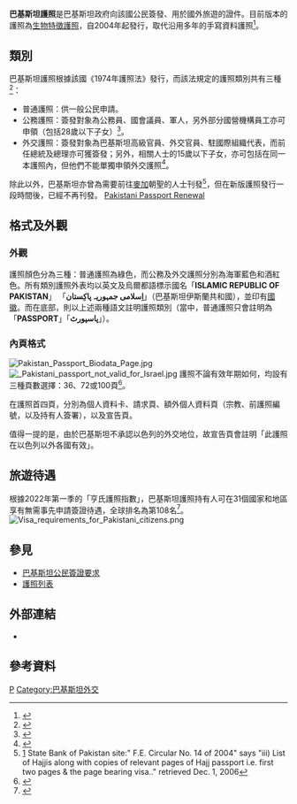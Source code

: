 {{NoteTA
|1=zh-cn:电子护照; zh-tw:晶片護照; zh-hk:生物特徵護照; zh-mo:電子護照; zh-sg:生物护照
|2=zh-cn:射频识别; zh-tw:無線射頻辨識; zh-hk:無線射頻辨識; zh-sg:射频识别
}}

{{Infobox Identity document
| document_name       = 巴基斯坦護照
| image               = File:Pakistan_Passport.jpg
| image_caption       = 現行巴基斯坦護照封面
| date_first_issued   = 1947年8月14日
| using_jurisdiction  = {{flagicon|PAK}} {{tsl|en|Ministry of Interior (Pakistan)|巴基斯坦內政部}}
| valid_jurisdictions = 
| document_type       = [[护照|护照]]
| purpose             = 出入境證件及身份證明
| eligibility         = 巴基斯坦公民
| expiration          = 5年（所有種類均可）<br>10年（僅限普通護照）
| cost                = [[巴基斯坦盧比|Rs]]3000（5年期，36頁）<br>[[巴基斯坦盧比|Rs]]5400（10年期，36頁）
}}

'''巴基斯坦護照'''是巴基斯坦政府向該國公民簽發、用於國外旅遊的證件。目前版本的護照為[[生物特徵護照|生物特徵護照]]，自2004年起發行，取代沿用多年的手寫資料護照<ref>{{Cite web |url=http://unpan1.un.org/intradoc/groups/public/documents/un-dpadm/unpan048580.pdf |title=存档副本 |access-date=2020-07-13 |archive-date=2016-03-03 |archive-url=https://web.archive.org/web/20160303230421/http://unpan1.un.org/intradoc/groups/public/documents/un-dpadm/unpan048580.pdf |dead-url=no }}</ref>。

==類別==
巴基斯坦護照根據該國《1974年護照法》發行，而該法規定的護照類別共有三種<ref>{{Cite web |url=http://www.dgip.gov.pk/Files/Passport.aspx |title=Directorate General of Immigration and Passports - Passports |access-date=2020-07-13 |archive-date=2017-07-28 |archive-url=https://web.archive.org/web/20170728063400/http://dgip.gov.pk/Files/Passport.aspx |dead-url=no }}</ref>：
*普通護照：供一般公民申請。
*公務護照：簽發對象為公務員、國會議員、軍人，另外部分國營機構員工亦可申領（包括28歲以下子女）<ref>{{Cite web |url=http://www.dgip.gov.pk/Files/Para%209.pdf |title=Official Passport Rules |access-date=2020-07-13 |archive-date=2020-03-27 |archive-url=https://web.archive.org/web/20200327135048/http://www.dgip.gov.pk/Files/Para%209.pdf |dead-url=no }}</ref>。
*外交護照：簽發對象為巴基斯坦高級官員、外交官員、駐國際組織代表，而前任總統及總理亦可獲簽發；另外，相關人士的15歲以下子女，亦可包括在同一本護照內，但他們不能單獨申領外交護照<ref>{{Cite web |url=http://www.dgip.gov.pk/Files/Para%2045.pdf |title=Diplomatic Passport Rules |access-date=2020-07-13 |archive-date=2020-03-27 |archive-url=https://web.archive.org/web/20200327134939/http://www.dgip.gov.pk/Files/Para%2045.pdf |dead-url=no }}</ref>。

除此以外，巴基斯坦亦曾為需要前往[[麥加|麥加]]朝聖的人士刊發{{tsl|en|Hajj passport|朝覲護照}}<ref>[http://www.sbp.org.pk/epd/2004/FE14.htm] {{Wayback|url=http://www.sbp.org.pk/epd/2004/FE14.htm |date=20200713210100 }} State Bank of Pakistan site:" F.E. Circular No. 14 of 2004" says "iii) List of Hajjis along with copies of relevant pages of Hajj passport i.e. first two pages & the page bearing visa.." retrieved Dec. 1, 2006</ref>，但在新版護照發行一段時間後，已經不再刊發。
[https://nadracardcentre.co.uk/pakistani-passport-renewal/ Pakistani Passport Renewal] {{Wayback|url=https://nadracardcentre.co.uk/pakistani-passport-renewal/ |date=20210203122946 }}

==格式及外觀==
===外觀===
護照顏色分為三種：普通護照為綠色，而公務及外交護照分別為海軍藍色和酒紅色。所有類別護照外表均以英文及烏爾都語標示國名「'''ISLAMIC REPUBLIC OF PAKISTAN'''」 「'''اِسلامی جمہوریہ پاكِستان'''」（巴基斯坦伊斯蘭共和國），並印有[[巴基斯坦國徽|國徽]]。而在底部，則以上述兩種語文註明護照類別（當中，普通護照只會註明為「'''PASSPORT'''」「'''پاسپورٹ'''」）。

===內頁格式===
[[File:Pakistan_Passport_Biodata_Page.jpg|thumb]]
[[File:_Pakistani_passport_not_valid_for_Israel.jpg|thumb]]
護照不論有效年期如何，均設有三種頁數選擇：36、72或100頁<ref>{{Cite web |url=http://www.dgip.gov.pk/Files/Ordinary%20Passport.aspx#LP |title=Ordinary Passport |access-date=2020-07-13 |archive-date=2020-11-11 |archive-url=https://web.archive.org/web/20201111174109/http://www.dgip.gov.pk/Files/Ordinary%20Passport.aspx#LP |dead-url=no }}</ref>。

在護照首四頁，分別為個人資料卡、請求頁、額外個人資料頁（宗教、前護照編號，以及持有人簽署），以及宣告頁。

值得一提的是，由於巴基斯坦不承認以色列的外交地位，故宣告頁會註明「此護照在以色列以外各國有效」。

==旅遊待遇==
{{main|巴基斯坦公民簽證要求}}
根據2022年第一季的「亨氏護照指數」，巴基斯坦護照持有人可在31個國家和地區享有無需事先申請簽證待遇，全球排名為第108名<ref>{{cite web|title=The Henley Passport Index: Q1 2022 Global Ranking|url=https://www.henleyglobal.com/storage/app/media/HENLEY_PASSPORT_INDEX_FACTSHEET_2022_Q1_211221_1.pdf|publisher=Henley & Partners|accessdate=2022-03-11|dead-url=no}}</ref>。
[[Image:Visa_requirements_for_Pakistani_citizens.png|thumb]]

==參見==
*[[巴基斯坦公民簽證要求|巴基斯坦公民簽證要求]]
*[[護照列表|護照列表]]

==外部連結==
*{{official|http://www.dgip.gov.pk|Official website of Pakistan Passport Office}}
==參考資料==
{{reflist}}

{{护照}}
[[Category:各國護照|P]]
[[Category:巴基斯坦外交|Category:巴基斯坦外交]]